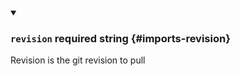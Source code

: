 
<details className="config-field" data-expandable="false" open>
<summary>

### `revision` <span className="config-field-required" data-required="false">required</span> <span className="config-field-type">string</span> <span className="config-field-default"></span> <span className="config-field-enum"></span> {#imports-revision}

Revision is the git revision to pull

</summary>



</details>
